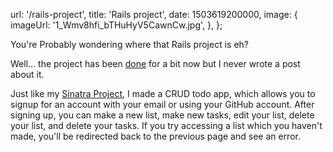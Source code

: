 
  url: '/rails-project',
  title: 'Rails project',
  date: 1503619200000,
  image: {
    imageUrl: '1_Wmv8hfi_bTHuHyV5CawnCw.jpg',
  },
};


You're Probably wondering where that Rails project is eh?

Well... the project has been <a href="https://github.com/mcansh/rails-project" target="_blank" rel="noopener external nofollow noreferrer">done</a> for a bit now but I never wrote a post about it.

Just like my [Sinatra Project](https://mcansh.blog/sinatra-project), I made a CRUD todo app, which allows you to signup for an account with your email or using your GitHub account. After signing up, you can make a new list, make new tasks, edit your list, delete your list, and delete your tasks. If you try accessing a list which you haven't made, you'll be redirected back to the previous page and see an error.

